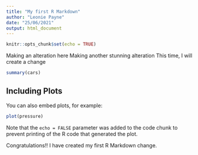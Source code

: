 ```yaml
---
title: "My first R Markdown"
author: "Leonie Payne"
date: "25/06/2021"
output: html_document
---
```


```r
knitr::opts_chunk$set(echo = TRUE)
```
Making an alteration here
Making another stunning alteration
This time, I will create a change
```r
summary(cars)
```

## Including Plots

You can also embed plots, for example:

```r
plot(pressure)
```

Note that the `echo = FALSE` parameter was added to the code chunk to prevent printing of the R code that generated the plot.

Congratulations!! I have created my first R Markdown change.

